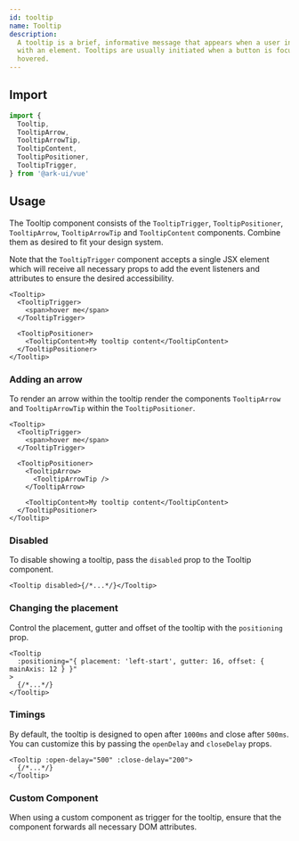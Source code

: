 ```yaml
---
id: tooltip
name: Tooltip
description:
  A tooltip is a brief, informative message that appears when a user interacts
  with an element. Tooltips are usually initiated when a button is focused or
  hovered.
---
```


## Import

```ts
import {
  Tooltip,
  TooltipArrow,
  TooltipArrowTip,
  TooltipContent,
  TooltipPositioner,
  TooltipTrigger,
} from '@ark-ui/vue'
```

## Usage

The Tooltip component consists of the `TooltipTrigger`, `TooltipPositioner`,
`TooltipArrow`, `TooltipArrowTip` and `TooltipContent` components. Combine them
as desired to fit your design system.

Note that the `TooltipTrigger` component accepts a single JSX element which will
receive all necessary props to add the event listeners and attributes to ensure
the desired accessibility.

```tsx
<Tooltip>
  <TooltipTrigger>
    <span>hover me</span>
  </TooltipTrigger>

  <TooltipPositioner>
    <TooltipContent>My tooltip content</TooltipContent>
  </TooltipPositioner>
</Tooltip>
```

### Adding an arrow

To render an arrow within the tooltip render the components `TooltipArrow` and
`TooltipArrowTip` within the `TooltipPositioner`.

```tsx {7-9}
<Tooltip>
  <TooltipTrigger>
    <span>hover me</span>
  </TooltipTrigger>

  <TooltipPositioner>
    <TooltipArrow>
      <TooltipArrowTip />
    </TooltipArrow>

    <TooltipContent>My tooltip content</TooltipContent>
  </TooltipPositioner>
</Tooltip>
```

### Disabled

To disable showing a tooltip, pass the `disabled` prop to the Tooltip component.

```tsx
<Tooltip disabled>{/*...*/}</Tooltip>
```

### Changing the placement

Control the placement, gutter and offset of the tooltip with the `positioning`
prop.

```tsx
<Tooltip
  :positioning="{ placement: 'left-start', gutter: 16, offset: { mainAxis: 12 } }"
>
  {/*...*/}
</Tooltip>
```

### Timings

By default, the tooltip is designed to open after `1000ms` and close after
`500ms`. You can customize this by passing the `openDelay` and `closeDelay`
props.

```tsx
<Tooltip :open-delay="500" :close-delay="200">
  {/*...*/}
</Tooltip>
```

### Custom Component

When using a custom component as trigger for the tooltip, ensure that the
component forwards all necessary DOM attributes.

